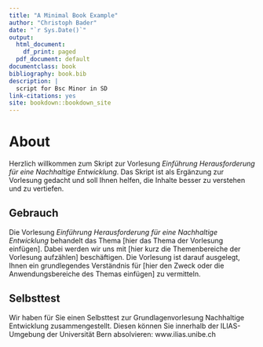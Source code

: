 ```yaml
--- 
title: "A Minimal Book Example"
author: "Christoph Bader"
date: "`r Sys.Date()`"
output:
  html_document:
    df_print: paged
  pdf_document: default
documentclass: book
bibliography: book.bib
description: |
  script for Bsc Minor in SD
link-citations: yes
site: bookdown::bookdown_site
---
```


# About

Herzlich willkommen zum Skript zur Vorlesung _Einführung Herausforderung für eine Nachhaltige Entwicklung_. Das Skript ist als Ergänzung zur Vorlesung gedacht und soll Ihnen helfen, die Inhalte besser zu verstehen und zu vertiefen.

## Gebrauch

Die Vorlesung _Einführung Herausforderung für eine Nachhaltige Entwicklung_ behandelt das Thema [hier das Thema der Vorlesung einfügen]. Dabei werden wir uns mit [hier kurz die Themenbereiche der Vorlesung aufzählen] beschäftigen. Die Vorlesung ist darauf ausgelegt, Ihnen ein grundlegendes Verständnis für [hier den Zweck oder die Anwendungsbereiche des Themas einfügen] zu vermitteln.

## Selbsttest

Wir haben für Sie einen Selbsttest zur Grundlagenvorlesung Nachhaltige Entwicklung zusammengestellt. Diesen können Sie innerhalb der ILIAS-Umgebung der Universität Bern absolvieren:
www.ilias.unibe.ch


